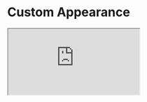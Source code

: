 

<Meta title="Example/Custom Appearance" />

# Custom Appearance

<iframe
  src="https://codesandbox.io/embed/github/swch/Strivve-UX-Components/tree/master/examples/custom-appearance?fontsize=14&hidenavigation=1&theme=dark"
  style={{ marginTop: 12, marginBottom: 20, width: '100%', height: '500px', border: '0', borderRadius: '4px', overflow: 'hidden' }}
  title="swch/Strivve-UX-Components: custom-navigation"
  allow="accelerometer; ambient-light-sensor; camera; encrypted-media; geolocation; gyroscope; hid; microphone; midi; payment; usb; vr; xr-spatial-tracking"
  sandbox="allow-forms allow-modals allow-popups allow-presentation allow-same-origin allow-scripts"
/>

<Markdown>{Appearance}</Markdown>
